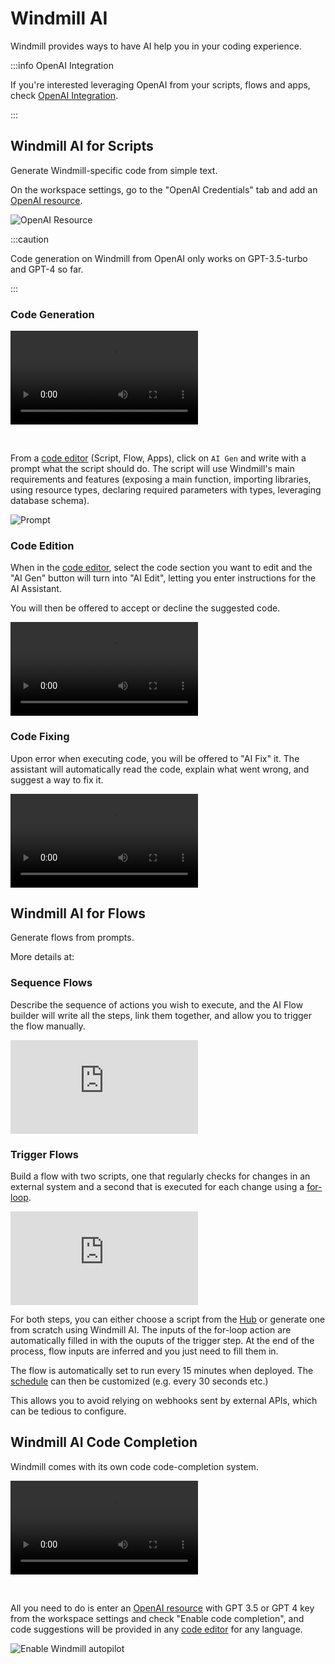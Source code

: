 
# Windmill AI

Windmill provides ways to have AI help you in your coding experience.

:::info OpenAI Integration

If you're interested leveraging OpenAI from your scripts, flows and apps, check [OpenAI Integration](../../integrations/openai.md).

:::

## Windmill AI for Scripts

Generate Windmill-specific code from simple text.

On the workspace settings, go to the "OpenAI Credentials" tab and add an [OpenAI resource](../../integrations/openai.md).

![OpenAI Resource](../../assets/code_editor/openai_credentials.png "OpenAI Resource")

:::caution

Code generation on Windmill from OpenAI only works on GPT-3.5-turbo and GPT-4 so far.

:::

### Code Generation

<video
    className="border-2 rounded-xl object-cover w-full h-full dark:border-gray-800"
    controls
    src="/videos/ai_generation.mp4"
/>

<br/>

From a [code editor](../../code_editor/index.mdx) (Script, Flow, Apps), click on `AI Gen` and write with a prompt what the script should do. The script will use Windmill's main requirements and features (exposing a main function, importing libraries, using resource types, declaring required parameters with types, leveraging database schema).

![Prompt](../../assets/code_editor/ai_gen.png "Prompt")

### Code Edition

When in the [code editor](../../code_editor/index.mdx), select the code section you want to edit and the "AI Gen" button will turn into "AI Edit", letting you enter instructions for the AI Assistant.

You will then be offered to accept or decline the suggested code.

<video
    className="border-2 rounded-xl object-cover w-full h-full dark:border-gray-800"
    controls
    src="/videos/ai_edit.mp4"
/>

### Code Fixing

Upon error when executing code, you will be offered to "AI Fix" it. The assistant will automatically read the code, explain what went wrong, and suggest a way to fix it.

<video
    className="border-2 rounded-xl object-cover w-full h-full dark:border-gray-800"
    controls
    src="/videos/ai_fix.mp4"
/>

## Windmill AI for Flows

Generate flows from prompts.

More details at:

<div class="grid grid-cols-2 gap-6 mb-4">
	<DocCard
    	title="Blog - Flow Builder Copilot"
    	description="Details on how Flow Builder Copilot was built"
    	href="/blog/ai-flow-builder"
    />
</div>

### Sequence Flows

Describe the sequence of actions you wish to execute, and the AI Flow builder will write all the steps, link them together, and allow you to trigger the flow manually.

<iframe
    style={{ aspectRatio: '16/9' }}
    src="https://www.youtube.com/embed/y-pV6CShdZA?vq=hd1080"
    title="YouTube video player"
    frameBorder="0"
    allow="accelerometer; autoplay; clipboard-write; encrypted-media; gyroscope; picture-in-picture; web-share"
    allowFullScreen
    className="border-2 rounded-xl object-cover w-full dark:border-gray-800"
></iframe>

### Trigger Flows

Build a flow with two scripts, one that regularly checks for changes in an external system and a second that is executed for each change using a [for-loop](../../flows/12_flow_loops.md).

<iframe
    style={{ aspectRatio: '16/9' }}
    src="https://www.youtube.com/embed/4HTIKOAyVIg?vq=hd1080"
    title="YouTube video player"
    frameBorder="0"
    allow="accelerometer; autoplay; clipboard-write; encrypted-media; gyroscope; picture-in-picture; web-share"
    allowFullScreen
    className="border-2 rounded-xl object-cover w-full dark:border-gray-800"
></iframe>

<br/>

For both steps, you can either choose a script from the [Hub](https://hub.windmill.dev/) or generate one from scratch using Windmill AI. The inputs of the for-loop action are automatically filled in with the ouputs of the trigger step. At the end of the process, flow inputs are inferred and you just need to fill them in.

The flow is automatically set to run every 15 minutes when deployed. The [schedule](../1_scheduling/index.md) can then be customized (e.g. every 30 seconds etc.)

This allows you to avoid relying on webhooks sent by external APIs, which can be tedious to configure.

## Windmill AI Code Completion

Windmill comes with its own code code-completion system.

<video
    className="border-2 rounded-xl object-cover w-full h-full dark:border-gray-800"
    controls
    src="/videos/code_autopilot.mp4"
/>

<br/>

All you need to do is enter an [OpenAI resource](../../integrations/openai.md) with GPT 3.5 or GPT 4 key from the workspace settings and check "Enable code completion", and code suggestions will be provided in any [code editor](../../code_editor/index.mdx) for any language.

![Enable Windmill autopilot](./enable_autopilot.png "Enable Windmill autopilot")